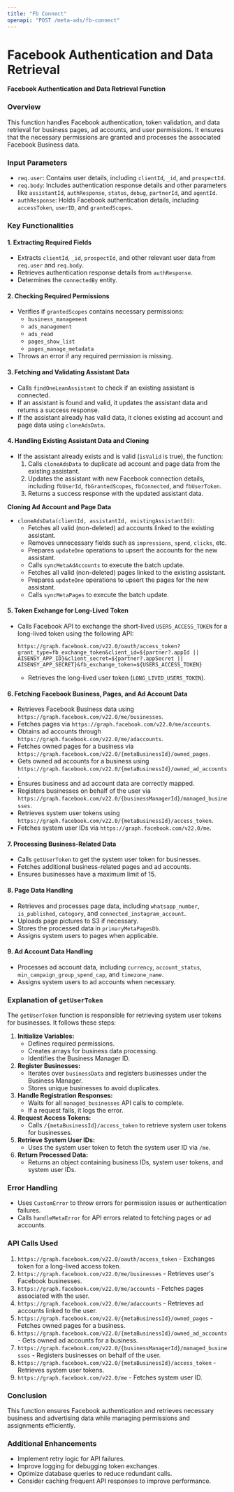 ```yaml
---
title: "Fb Connect"
openapi: "POST /meta-ads/fb-connect"
---
```


# Facebook Authentication and Data Retrieval

**Facebook Authentication and Data Retrieval Function**

### Overview

This function handles Facebook authentication, token validation, and data retrieval for business pages, ad accounts, and user permissions. It ensures that the necessary permissions are granted and processes the associated Facebook Business data.

### Input Parameters

- `req.user`: Contains user details, including `clientId`, `_id`, and `prospectId`.
- `req.body`: Includes authentication response details and other parameters like `assistantId`, `authResponse`, `status`, `debug`, `partnerId`, and `agentId`.
- `authResponse`: Holds Facebook authentication details, including `accessToken`, `userID`, and `grantedScopes`.

### Key Functionalities

#### 1. **Extracting Required Fields**

- Extracts `clientId`, `_id`, `prospectId`, and other relevant user data from `req.user` and `req.body`.
- Retrieves authentication response details from `authResponse`.
- Determines the `connectedBy` entity.

#### 2. **Checking Required Permissions**

- Verifies if `grantedScopes` contains necessary permissions:
  - `business_management`
  - `ads_management`
  - `ads_read`
  - `pages_show_list`
  - `pages_manage_metadata`
- Throws an error if any required permission is missing.

#### 3. **Fetching and Validating Assistant Data**

- Calls `findOneLeanAssistant` to check if an existing assistant is connected.
- If an assistant is found and valid, it updates the assistant data and returns a success response.
- If the assistant already has valid data, it clones existing ad account and page data using `cloneAdsData`.

#### 4. **Handling Existing Assistant Data and Cloning**

- If the assistant already exists and is valid (`isValid` is true), the function:
  1. Calls `cloneAdsData` to duplicate ad account and page data from the existing assistant.
  2. Updates the assistant with new Facebook connection details, including `fbUserId`, `fbGrantedScopes`, `fbConnected`, and `fbUserToken`.
  3. Returns a success response with the updated assistant data.

**Cloning Ad Account and Page Data**

- `cloneAdsData(clientId, assistantId, existingAssistantId)`:
  - Fetches all valid (non-deleted) ad accounts linked to the existing assistant.
  - Removes unnecessary fields such as `impressions`, `spend`, `clicks`, etc.
  - Prepares `updateOne` operations to upsert the accounts for the new assistant.
  - Calls `syncMetaAdAccounts` to execute the batch update.
  - Fetches all valid (non-deleted) pages linked to the existing assistant.
  - Prepares `updateOne` operations to upsert the pages for the new assistant.
  - Calls `syncMetaPages` to execute the batch update.

#### 5. **Token Exchange for Long-Lived Token**

- Calls Facebook API to exchange the short-lived `USERS_ACCESS_TOKEN` for a long-lived token using the following API:
  ```
  https://graph.facebook.com/v22.0/oauth/access_token?grant_type=fb_exchange_token&client_id=${partner?.appId || AISENSY_APP_ID}&client_secret=${partner?.appSecret || AISENSY_APP_SECRET}&fb_exchange_token=${USERS_ACCESS_TOKEN}
  ```
  - Retrieves the long-lived user token (`LONG_LIVED_USERS_TOKEN`).

#### 6. **Fetching Facebook Business, Pages, and Ad Account Data**

- Retrieves Facebook Business data using `https://graph.facebook.com/v22.0/me/businesses`.
- Fetches pages via `https://graph.facebook.com/v22.0/me/accounts`.
- Obtains ad accounts through `https://graph.facebook.com/v22.0/me/adaccounts`.
- Fetches owned pages for a business via `https://graph.facebook.com/v22.0/{metaBusinessId}/owned_pages`.
- Gets owned ad accounts for a business using `https://graph.facebook.com/v22.0/{metaBusinessId}/owned_ad_accounts`.
- Ensures business and ad account data are correctly mapped.
- Registers businesses on behalf of the user via `https://graph.facebook.com/v22.0/{businessManagerId}/managed_businesses`.
- Retrieves system user tokens using `https://graph.facebook.com/v22.0/{metaBusinessId}/access_token`.
- Fetches system user IDs via `https://graph.facebook.com/v22.0/me`.

#### 7. **Processing Business-Related Data**

- Calls `getUserToken` to get the system user token for businesses.
- Fetches additional business-related pages and ad accounts.
- Ensures businesses have a maximum limit of 15.

#### 8. **Page Data Handling**

- Retrieves and processes page data, including `whatsapp_number`, `is_published`, `category`, and `connected_instagram_account`.
- Uploads page pictures to S3 if necessary.
- Stores the processed data in `primaryMetaPagesDb`.
- Assigns system users to pages when applicable.

#### 9. **Ad Account Data Handling**

- Processes ad account data, including `currency`, `account_status`, `min_campaign_group_spend_cap`, and `timezone_name`.
- Assigns system users to ad accounts when necessary.

### Explanation of `getUserToken`

The `getUserToken` function is responsible for retrieving system user tokens for businesses. It follows these steps:

1. **Initialize Variables:**
   - Defines required permissions.
   - Creates arrays for business data processing.
   - Identifies the Business Manager ID.
2. **Register Businesses:**
   - Iterates over `businessData` and registers businesses under the Business Manager.
   - Stores unique businesses to avoid duplicates.
3. **Handle Registration Responses:**
   - Waits for all `managed_businesses` API calls to complete.
   - If a request fails, it logs the error.
4. **Request Access Tokens:**
   - Calls `/{metaBusinessId}/access_token` to retrieve system user tokens for businesses.
5. **Retrieve System User IDs:**
   - Uses the system user token to fetch the system user ID via `/me`.
6. **Return Processed Data:**
   - Returns an object containing business IDs, system user tokens, and system user IDs.

### Error Handling

- Uses `CustomError` to throw errors for permission issues or authentication failures.
- Calls `handleMetaError` for API errors related to fetching pages or ad accounts.

### API Calls Used

1. `https://graph.facebook.com/v22.0/oauth/access_token` - Exchanges token for a long-lived access token.
2. `https://graph.facebook.com/v22.0/me/businesses` - Retrieves user's Facebook businesses.
3. `https://graph.facebook.com/v22.0/me/accounts` - Fetches pages associated with the user.
4. `https://graph.facebook.com/v22.0/me/adaccounts` - Retrieves ad accounts linked to the user.
5. `https://graph.facebook.com/v22.0/{metaBusinessId}/owned_pages` - Fetches owned pages for a business.
6. `https://graph.facebook.com/v22.0/{metaBusinessId}/owned_ad_accounts` - Gets owned ad accounts for a business.
7. `https://graph.facebook.com/v22.0/{businessManagerId}/managed_businesses` - Registers businesses on behalf of the user.
8. `https://graph.facebook.com/v22.0/{metaBusinessId}/access_token` - Retrieves system user tokens.
9. `https://graph.facebook.com/v22.0/me` - Fetches system user ID.

### Conclusion

This function ensures Facebook authentication and retrieves necessary business and advertising data while managing permissions and assignments efficiently.

### Additional Enhancements

- Implement retry logic for API failures.
- Improve logging for debugging token exchanges.
- Optimize database queries to reduce redundant calls.
- Consider caching frequent API responses to improve performance.
